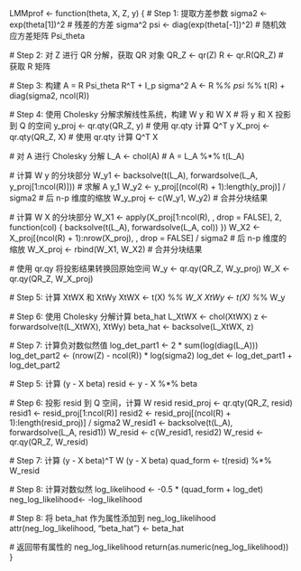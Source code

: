 LMMprof <- function(theta, X, Z, y) {
  # Step 1: 提取方差参数
  sigma2 <- exp(theta[1])^2  # 残差的方差 sigma^2
  psi <- diag(exp(theta[-1])^2)  # 随机效应方差矩阵 Psi_theta
  
  # Step 2: 对 Z 进行 QR 分解，获取 QR 对象
  QR_Z <- qr(Z)
  R <- qr.R(QR_Z)  # 获取 R 矩阵
  
  # Step 3: 构建 A = R Psi_theta R^T + I_p sigma^2
  A <- R %*% psi %*% t(R) + diag(sigma2, ncol(R))

  # Step 4: 使用 Cholesky 分解求解线性系统，构建 W y 和 W X
  # 将 y 和 X 投影到 Q 的空间
  y_proj <- qr.qty(QR_Z, y)  # 使用 qr.qty 计算 Q^T y
  X_proj <- qr.qty(QR_Z, X)  # 使用 qr.qty 计算 Q^T X
  
  # 对 A 进行 Cholesky 分解
  L_A <- chol(A)  # A = L_A %*% t(L_A)
  
  # 计算 W y 的分块部分
  W_y1 <- backsolve(t(L_A), forwardsolve(L_A, y_proj[1:ncol(R)]))  # 求解 A y_1
  W_y2 <- y_proj[(ncol(R) + 1):length(y_proj)] / sigma2             # 后 n-p 维度的缩放
  W_y_proj <- c(W_y1, W_y2)  # 合并分块结果

  # 计算 W X 的分块部分
  W_X1 <- apply(X_proj[1:ncol(R), , drop = FALSE], 2, function(col) {
    backsolve(t(L_A), forwardsolve(L_A, col))
  })
  W_X2 <- X_proj[(ncol(R) + 1):nrow(X_proj), , drop = FALSE] / sigma2  # 后 n-p 维度的缩放
  W_X_proj <- rbind(W_X1, W_X2)  # 合并分块结果

  # 使用 qr.qy 将投影结果转换回原始空间
  W_y <- qr.qy(QR_Z, W_y_proj)
  W_X <- qr.qy(QR_Z, W_X_proj)
  
  # Step 5: 计算 XtWX 和 XtWy
  XtWX <- t(X) %*% W_X
  XtWy <- t(X) %*% W_y
  
  # Step 6: 使用 Cholesky 分解计算 beta_hat
  L_XtWX <- chol(XtWX)
  z <- forwardsolve(t(L_XtWX), XtWy)
  beta_hat <- backsolve(L_XtWX, z)

  # Step 7: 计算负对数似然值
  log_det_part1 <- 2 * sum(log(diag(L_A)))
  log_det_part2 <- (nrow(Z) - ncol(R)) * log(sigma2)
  log_det <- log_det_part1 + log_det_part2
  
  # Step 5: 计算 (y - X beta)
  resid <- y - X %*% beta
  
  # Step 6: 投影 resid 到 Q 空间，计算 W resid
  resid_proj <- qr.qty(QR_Z, resid)
  resid1 <- resid_proj[1:ncol(R)]
  resid2 <- resid_proj[(ncol(R) + 1):length(resid_proj)] / sigma2
  W_resid1 <- backsolve(t(L_A), forwardsolve(L_A, resid1))
  W_resid <- c(W_resid1, resid2)
  W_resid <- qr.qy(QR_Z, W_resid)
  
  # Step 7: 计算 (y - X beta)^T W (y - X beta)
  quad_form <- t(resid) %*% W_resid
  
  # Step 8: 计算对数似然
  log_likelihood <- -0.5 * (quad_form + log_det)
  neg_log_likelihood<- -log_likelihood

  
  # Step 8: 将 beta_hat 作为属性添加到 neg_log_likelihood
  attr(neg_log_likelihood, "beta_hat") <- beta_hat
  
  # 返回带有属性的 neg_log_likelihood
  return(as.numeric(neg_log_likelihood))
}
